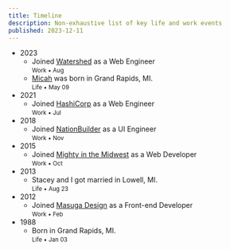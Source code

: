 ```yaml
---
title: Timeline
description: Non-exhaustive list of key life and work events
published: 2023-12-11
---
```


- 2023
  - Joined [Watershed](https://watershed.com) as a Web Engineer\
    <small>Work &bull; Aug</small>
  - [Micah](/micah-lee-carpenter) was born in Grand Rapids, MI.\
    <small>Life &bull; May 09</small>
- 2021
  - Joined [HashiCorp](https://hashicorp.com) as a Web Engineer\
    <small>Work &bull; Jul</small>
- 2018
  - Joined [NationBuilder](https://nationbuilder.com) as a UI Engineer\
    <small>Work &bull; Nov</small>
- 2015
  - Joined [Mighty in the Midwest](https://mightyinthemidwest.com) as a Web Developer\
    <small>Work &bull; Oct</small>
- 2013
  - Stacey and I got married in Lowell, MI.\
    <small>Life &bull; Aug 23</small>
- 2012
  - Joined [Masuga Design](https://gomasuga.com) as a Front-end Developer\
    <small>Work &bull; Feb</small>
- 1988
  - Born in Grand Rapids, MI.\
    <small>Life &bull; Jan 03</small>
